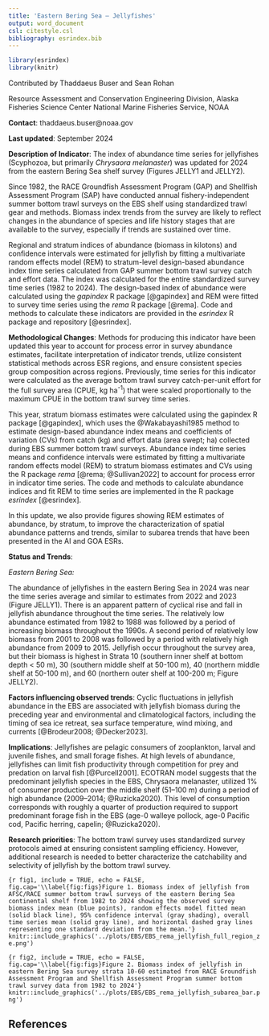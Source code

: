 ```yaml
---
title: 'Eastern Bering Sea – Jellyfishes'
output: word_document
csl: citestyle.csl
bibliography: esrindex.bib
---
```


```r
library(esrindex)
library(knitr)
```

Contributed by Thaddaeus Buser and Sean Rohan

Resource Assessment and Conservation Engineering Division, Alaska Fisheries Science Center National Marine Fisheries Service, NOAA 

**Contact**: thaddaeus.buser@noaa.gov

**Last updated**: September 2024

**Description of Indicator**: The index of abundance time series for jellyfishes (Scyphozoa, but primarily _Chrysaora melanaster_) was updated for 2024 from the eastern Bering Sea shelf survey (Figures JELLY1 and JELLY2).

Since 1982, the RACE Groundfish Assessment Program (GAP) and Shellfish Assessment Program (SAP) have conducted annual fishery-independent summer bottom trawl surveys on the EBS shelf using standardized trawl gear and methods. Biomass index trends from the survey are likely to reflect changes in the abundance of species and life history stages that are available to the survey, especially if trends are sustained over time.

Regional and stratum indices of abundance (biomass in kilotons) and confidence intervals were estimated for jellyfish by fitting a multivariate random effects model (REM) to stratum-level design-based abundance index time series calculated from GAP summer bottom trawl survey catch and effort data. The index was calculated for the entire standardized survey time series (1982 to 2024). The design-based index of abundance were calculated using the _gapindex_ R package [@gapindex] and REM were fitted to survey time series using the _rema_ R package [@rema]. Code and methods to calculate these indicators are provided in the _esrindex_ R package and repository [@esrindex].


**Methodological Changes**: 
Methods for producing this indicator have been updated this year to account for process error in survey abundance estimates, facilitate interpretation of indicator trends, utilize consistent statistical methods across ESR regions, and ensure consistent species group composition across regions. Previously, time series for this indicator were calculated as the average bottom trawl survey catch-per-unit effort for the full survey area (CPUE, kg ha^-1^) that were scaled proportionally to the maximum CPUE in the bottom trawl survey time series.

This year, stratum biomass estimates were calculated using the gapindex R package [@gapindex], which uses the @Wakabayashi1985 method to estimate design-based abundance index means and coefficients of variation (CVs) from catch (kg) and effort data (area swept; ha) collected during EBS summer bottom trawl surveys. Abundance index time series means and confidence intervals were estimated by fitting a multivariate random effects model (REM) to stratum biomass estimates and CVs using the R package _rema_ [@rema; @Sullivan2022] to account for process error in indicator time series. The code and methods to calculate abundance indices and fit REM to time series are implemented in the R package _esrindex_ [@esrindex].

In this update, we also provide figures showing REM estimates of abundance, by stratum, to improve the characterization of spatial abundance patterns and trends, similar to subarea trends that have been presented in the AI and GOA ESRs.

**Status and Trends**: 


_Eastern Bering Sea:_

The abundance of jellyfishes in the eastern Bering Sea in 2024 was near the time series average and similar to estimates from 2022 and 2023 (Figure JELLY1). There is an apparent pattern of cyclical rise and fall in jellyfish abundance throughout the time series. The relatively low abundance estimated from 1982 to 1988  was followed by a period of increasing biomass throughout the 1990s. A second period of relatively low biomass from 2001 to 2008 was followed by a period with relatively high abundance from 2009 to 2015. Jellyfish occur throughout the survey area, but their biomass is highest in Strata 10 (southern inner shelf at bottom depth < 50 m), 30 (southern middle shelf at 50-100 m), 40 (northern middle shelf at 50-100 m), and 60 (northern outer shelf at 100-200 m; Figure JELLY2).

**Factors influencing observed trends**: Cyclic fluctuations in jellyfish abundance in the EBS are associated with jellyfish biomass during the preceding year and environmental and climatological factors, including the timing of sea ice retreat, sea surface temperature, wind mixing, and currents [@Brodeur2008; @Decker2023].

**Implications**: Jellyfishes are pelagic consumers of zooplankton, larval and juvenile fishes, and small forage fishes. At high levels of abundance, jellyfishes can limit fish productivity through competition for prey and predation on larval fish [@Purcell2001]. ECOTRAN model suggests that the predominant jellyfish species in the EBS, Chrysaora melanaster, utilized 1% of consumer production over the middle shelf (51–100 m) during a period of high abundance (2009–2014; @Ruzicka2020). This level of consumption corresponds with roughly a quarter of production required to support predominant forage fish in the EBS (age-0 walleye pollock, age-0 Pacific cod, Pacific herring, capelin; @Ruzicka2020).

**Research priorities**: The bottom trawl survey uses standardized survey protocols aimed at ensuring consistent sampling efficiency. However, additional research is needed to better characterize the catchability and selectivity of jellyfish by the bottom trawl survey.



```{r fig1, include = TRUE, echo = FALSE, fig.cap='\\label{fig:figs}Figure 1. Biomass index of jellyfish from AFSC/RACE summer bottom trawl surveys of the eastern Bering Sea continental shelf from 1982 to 2024 showing the observed survey biomass index mean (blue points), random effects model fitted mean (solid black line), 95% confidence interval (gray shading), overall time series mean (solid gray line), and horizontal dashed gray lines representing one standard deviation from the mean.'}
knitr::include_graphics('../plots/EBS/EBS_rema_jellyfish_full_region_ze.png')
```





```{r fig2, include = TRUE, echo = FALSE, fig.cap='\\label{fig:figs}Figure 2. Biomass index of jellyfish in eastern Bering Sea survey strata 10-60 estimated from RACE Groundfish Assessment Program and Shellfish Assessment Program summer bottom trawl survey data from 1982 to 2024'}
knitr::include_graphics('../plots/EBS/EBS_rema_jellyfish_subarea_bar.png')
```



## References
